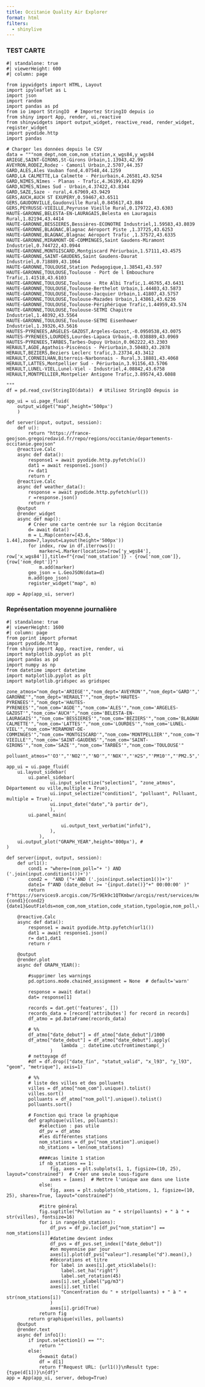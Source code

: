 ```yaml
---
title: Occitanie Quality Air Explorer
format: html
filters:
  - shinylive
---
```

### TEST CARTE
::: {.column-page-inset}
```shinylive-python
#| standalone: true
#| viewerHeight: 600
#| column: page

from ipywidgets import HTML, Layout
import ipyleaflet as L
import json
import random
import pandas as pd
from io import StringIO  # Importez StringIO depuis io
from shiny import App, render, ui,reactive
from shinywidgets import output_widget, reactive_read, render_widget, register_widget
import pyodide.http
import pandas

# Charger les données depuis le CSV
data = """nom_dept,nom_com,nom_station,x_wgs84,y_wgs84
ARIEGE,SAINT-GIRONS,St-Girons Urbain,1.13943,42.99
AVEYRON,RODEZ,Rodez - Camonil Urbain,2.5707,44.357
GARD,ALES,Ales Vauban fond,4.07548,44.1259
GARD,LA CALMETTE,La Calmette - Périurbain,4.26581,43.9254
GARD,NIMES,Nîmes - Planas - Trafic,4.36199,43.8299
GARD,NIMES,Nîmes Sud - Urbain,4.37422,43.8344
GARD,SAZE,Saze - rural,4.67969,43.9429
GERS,AUCH,AUCH ST EXUPERY,0.59467,43.6511
GERS,GAUDONVILLE,Gaudonville Rural,0.845617,43.884
GERS,PEYRUSSE-VIEILLE,Peyrusse Vieille Rural,0.179722,43.6303
HAUTE-GARONNE,BELESTA-EN-LAURAGAIS,Belesta en Lauragais Rural,1.82194,43.4414
HAUTE-GARONNE,BESSIERES,Bessières-ECONOTRE Industriel,1.59583,43.8039
HAUTE-GARONNE,BLAGNAC,Blagnac Aéroport Piste ,1.37725,43.6253
HAUTE-GARONNE,BLAGNAC,Blagnac Aéroport Trafic ,1.37572,43.6335
HAUTE-GARONNE,MIRAMONT-DE-COMMINGES,Saint Gaudens-Miramont Industriel,0.744722,43.0944
HAUTE-GARONNE,MONTGISCARD,Montgiscard Périurbain,1.57111,43.4575
HAUTE-GARONNE,SAINT-GAUDENS,Saint Gaudens-Daurat Industriel,0.718889,43.1064
HAUTE-GARONNE,TOULOUSE,Station Pedagogique,1.38541,43.597
HAUTE-GARONNE,TOULOUSE,Toulouse - Port de l Embouchure Trafic,1.41518,43.6103
HAUTE-GARONNE,TOULOUSE,Toulouse - Rte Albi Trafic,1.46765,43.6431
HAUTE-GARONNE,TOULOUSE,Toulouse-Berthelot Urbain,1.44403,43.5873
HAUTE-GARONNE,TOULOUSE,Toulouse-Jacquier Urbain,1.41807,43.5757
HAUTE-GARONNE,TOULOUSE,Toulouse-Mazades Urbain,1.43861,43.6236
HAUTE-GARONNE,TOULOUSE,Toulouse-Périphérique Trafic,1.44959,43.574
HAUTE-GARONNE,TOULOUSE,Toulouse-SETMI Chapitre Industriel,1.40392,43.5564
HAUTE-GARONNE,TOULOUSE,Toulouse-SETMI Eisenhower Industriel,1.39326,43.5616
HAUTES-PYRENEES,ARGELES-GAZOST,Argeles-Gazost,-0.0950538,43.0075
HAUTES-PYRENEES,LOURDES,Lourdes-Lapaca Urbain,-0.038889,43.0969
HAUTES-PYRENEES,TARBES,Tarbes-Dupuy Urbain,0.062222,43.2303
HERAULT,AGDE,Agathois-Piscénois - Périurbain,3.50483,43.2878
HERAULT,BEZIERS,Beziers Leclerc trafic,3.23734,43.3412
HERAULT,CORNEILHAN,Biterrois-Narbonnais - Rural,3.18881,43.4068
HERAULT,LATTES,Montpellier Sud - Périurbain,3.91156,43.5706
HERAULT,LUNEL-VIEL,Lunel-Viel - Industriel,4.08842,43.6758
HERAULT,MONTPELLIER,Montpelier Antigone Trafic,3.89574,43.6088

"""
df = pd.read_csv(StringIO(data))  # Utilisez StringIO depuis io 

app_ui = ui.page_fluid(
    output_widget("map",height='500px')
    )

def server(input, output, session):
    def u():
        return "https://france-geojson.gregoiredavid.fr/repo/regions/occitanie/departements-occitanie.geojson"
    @reactive.Calc
    async def data():
        response1 = await pyodide.http.pyfetch(u())
        dat1 = await response1.json()
        r= dat1
        return r
    @reactive.Calc
    async def weather_data():
        response = await pyodide.http.pyfetch(url())
        r =response.json()
        return r
    @output
    @render_widget
    async def map():
        # Créer une carte centrée sur la région Occitanie
        d= await data()
        m = L.Map(center=[43.6, 1.44],zoom=7,layout=Layout(height='500px'))
        for index, row in df.iterrows():
            marker=L.Marker(location=[row['y_wgs84'], row['x_wgs84']],title=f"{row['nom_station']} - {row['nom_com']}, {row['nom_dept']}")
            m.add(marker)
        geo_json = L.GeoJSON(data=d)
        m.add(geo_json)
        register_widget("map", m)

app = App(app_ui, server)  
```
:::
### Représentation moyenne journalière
::: {.column-page-inset}

```shinylive-python
#| standalone: true
#| viewerHeight: 1600
#| column: page
from pprint import pformat
import pyodide.http
from shiny import App, reactive, render, ui
import matplotlib.pyplot as plt
import pandas as pd
import numpy as np
from datetime import datetime
import matplotlib.pyplot as plt
import matplotlib.gridspec as gridspec

zone_atmos="nom_dept='ARIEGE'","nom_dept='AVEYRON'","nom_dept='GARD'","nom_dept='GERS'","nom_dept='HAUTE-GARONNE'","nom_dept='HERAULT'","nom_dept='HAUTES-PYRENEES'","nom_dept='HAUTES-PYRENEES'","nom_com='AGDE'","nom_com='ALES'","nom_com='ARGELES-GAZOST'","nom_com='AUCH'","nom_com='BELESTA-EN-LAURAGAIS'","nom_com='BESSIERES'","nom_com='BEZIERS'","nom_com='BLAGNAC'","nom_com='CORNEILHAN'","nom_com='GAUDONVILLE'","nom_com='LA CALMETTE'","nom_com='LATTES'","nom_com='LOURDES'","nom_com='LUNEL-VIEL'","nom_com='MIRAMONT-DE-COMMINGES'","nom_com='MONTGISCARD'","nom_com='MONTPELLIER'","nom_com='NIMES'","nom_com='PEYRUSSE-VIEILLE'","nom_com='SAINT-GAUDENS'","nom_com='SAINT-GIRONS'","nom_com='SAZE'","nom_com='TARBES'","nom_com='TOULOUSE'"     

polluant_atmos="'O3'","'NO2'","'NO'","'NOX'","'H2S","'PM10'","'PM2.5","'SO2"

app_ui = ui.page_fluid(
    ui.layout_sidebar(
        ui.panel_sidebar(
                ui.input_selectize("selection1", "zone_atmos", Département ou ville,multiple = True),
                ui.input_selectize("condition1", "polluant", Polluant, multiple = True),
                ui.input_date("date","à partir de"),
                ),
        ui.panel_main(

                    ui.output_text_verbatim("info1"),
                ),
            ),
    ui.output_plot("GRAPH_YEAR",height='800px'), #
)

def server(input, output, session):
    def url1():
        cond1 = "where=(nom_poll="+ ') AND ('.join(input.condition1())+')'
        cond2 =  "AND ("+'AND ('.join(input.selection1())+')'
        date1= f"AND (date_debut >= '{input.date()}"+" 00:00:00' )"
        return f"https://services9.arcgis.com/7Sr9Ek9c1QTKmbwr/arcgis/rest/services/mesures_occitanie_journaliere_poll_princ/FeatureServer/0/query?{cond1}{cond2}{date1}&outFields=nom_com,nom_station,code_station,typologie,nom_poll,valeur,date_debut,influence&outSR=4326&f=json"

    @reactive.Calc
    async def data():
        response1 = await pyodide.http.pyfetch(url1())
        dat1 = await response1.json()
        r= dat1,dat1
        return r

    @output
    @render.plot
    async def GRAPH_YEAR():
    
        #supprimer les warnings
        pd.options.mode.chained_assignment = None  # default='warn'

        response = await data()
        dat= response[1]

        records = dat.get('features', [])
        records_data = [record['attributes'] for record in records]
        df_atmo = pd.DataFrame(records_data)

        # %%
        df_atmo["date_debut"] = df_atmo["date_debut"]/1000
        df_atmo["date_debut"] = df_atmo["date_debut"].apply(
                    lambda _: datetime.utcfromtimestamp(_)
                )
        # nettoyage df
        #df = df.drop(["date_fin", "statut_valid", "x_l93", "y_l93", "geom", "metrique"], axis=1)

        # %%
        # liste des villes et des polluants
        villes = df_atmo["nom_com"].unique().tolist()
        villes.sort()
        polluants = df_atmo["nom_poll"].unique().tolist()
        polluants.sort()

        # Fonction qui trace le graphique
        def graphique(villes, polluants):
            #sélection : pas utile
            df_pv = df_atmo
            #les différentes stations
            nom_stations = df_pv["nom_station"].unique()
            nb_stations = len(nom_stations)
            
            ####cas limite 1 station
            if nb_stations == 1:
                fig, axes = plt.subplots(1, 1, figsize=(10, 25), layout="constrained")  # Créer une seule sous-figure
                axes = [axes]  # Mettre l'unique axe dans une liste
    	    else:
                fig, axes = plt.subplots(nb_stations, 1, figsize=(10, 25), sharex=True, layout="constrained")
            
            #titre général
            fig.suptitle("Pollution au " + str(polluants) + " à " + str(villes), fontsize=16)
            for i in range(nb_stations):             
                df_pvs = df_pv.loc[df_pv["nom_station"] == nom_stations[i]]
                #datetime devient index
                df_pvs = df_pvs.set_index(["date_debut"])
                #on moyennise par jour
                axes[i].plot(df_pvs["valeur"].resample("d").mean(),)
                #décorations et titre
                for label in axes[i].get_xticklabels():
                    label.set_ha("right")
                    label.set_rotation(45)
                axes[i].set_ylabel("µg/m3")
                axes[i].set_title(
                    "Concentration du " + str(polluants) + " à " + str(nom_stations[i])
                )
                axes[i].grid(True)
            return fig
        return graphique(villes, polluants)
    @output
    @render.text
    async def info1():
        if input.selection1() == "":
            return ""
        else:
            d=await data()
            df = d[1]
            return f"Request URL: {url1()}\nResult type: {type(d[1])}\n{df}"
app = App(app_ui, server, debug=True)

```
:::

